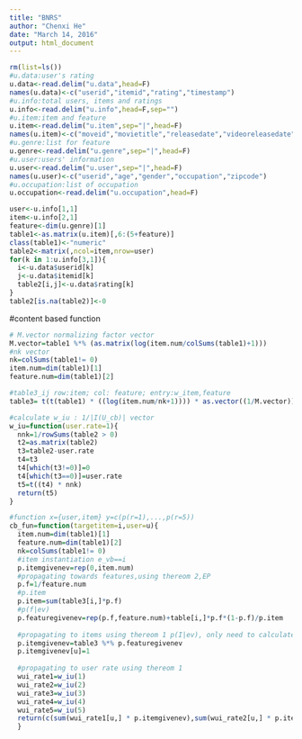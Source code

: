 ```yaml
---
title: "BNRS"
author: "Chenxi He"
date: "March 14, 2016"
output: html_document
---
```



```r
rm(list=ls())
#u.data:user's rating
u.data<-read.delim("u.data",head=F)
names(u.data)<-c("userid","itemid","rating","timestamp")
#u.info:total users, items and ratings
u.info<-read.delim("u.info",head=F,sep="")
#u.item:item and feature
u.item<-read.delim("u.item",sep="|",head=F)
names(u.item)<-c("moveid","movietitle","releasedate","videoreleasedate","IMDbURL","unknown","Action","Adventure","Animation","Children's","Comedy","Crime","Documentary","Drama","Fantasy","Film-Noir","Horror","Musical","Mystery","Romance","Sci-Fi","Thriller","War","Western")
#u.genre:list for feature
u.genre<-read.delim("u.genre",sep="|",head=F)
#u.user:users' information
u.user<-read.delim("u.user",sep="|",head=F)
names(u.user)<-c("userid","age","gender","occupation","zipcode")
#u.occupation:list of occupation
u.occupation<-read.delim("u.occupation",head=F)

user<-u.info[1,1]
item<-u.info[2,1]
feature<-dim(u.genre)[1]
table1<-as.matrix(u.item)[,6:(5+feature)]
class(table1)<-"numeric"
table2<-matrix(,ncol=item,nrow=user)
for(k in 1:u.info[3,1]){
  i<-u.data$userid[k]
  j<-u.data$itemid[k]
  table2[i,j]<-u.data$rating[k]
}
table2[is.na(table2)]<-0
```


#content based function
```r
# M.vector normalizing factor vector 
M.vector=table1 %*% (as.matrix(log(item.num/colSums(table1)+1)))
#nk vector
nk=colSums(table1!= 0)
item.num=dim(table1)[1]
feature.num=dim(table1)[2]

#table3_ij row:item; col: feature; entry:w_item,feature
table3= t(t(table1) * ((log(item.num/nk+1)))) * as.vector((1/M.vector))

#calculate w_iu : 1/|I(U_cb)| vector
w_iu=function(user.rate=1){
  nnk=1/rowSums(table2 > 0)
  t2=as.matrix(table2)
  t3=table2-user.rate
  t4=t3
  t4[which(t3!=0)]=0
  t4[which(t3==0)]=user.rate
  t5=t((t4) * nnk)
  return(t5)
}

#function x={user,item} y=c(p(r=1),...,p(r=5))
cb_fun=function(targetitem=i,user=u){
  item.num=dim(table1)[1]
  feature.num=dim(table1)[2]
  nk=colSums(table1!= 0)
  #item instantiation e_vb==i
  p.itemgivenev=rep(0,item.num)
  #propagating towards features,using thereom 2,EP
  p.f=1/feature.num
  #p.item
  p.item=sum(table3[i,]*p.f)
  #p(f|ev)
  p.featuregivenev=rep(p.f,feature.num)+table[i,]*p.f*(1-p.f)/p.item
  
  #propagating to items using thereom 1 p(I|ev), only need to calculate items user u has rated
  p.itemgivenev=table3 %*% p.featuregivenev
  p.itemgivenev[u]=1
  
  #propagating to user rate using thereom 1
  wui_rate1=w_iu(1)
  wui_rate2=w_iu(2)
  wui_rate3=w_iu(3)
  wui_rate4=w_iu(4)
  wui_rate5=w_iu(5)
  return(c(sum(wui_rate1[u,] * p.itemgivenev),sum(wui_rate2[u,] * p.itemgivenev),sum(wui_rate3[u,] * p.itemgivenev),sum(wui_rate4[u,] * p.itemgivenev),sum(wui_rate5[u,] * p.itemgivenev)))
  }
```



```r

```


```r

```


```r

```


```r

```


```r

```


```r

```


```r

```


```r

```
